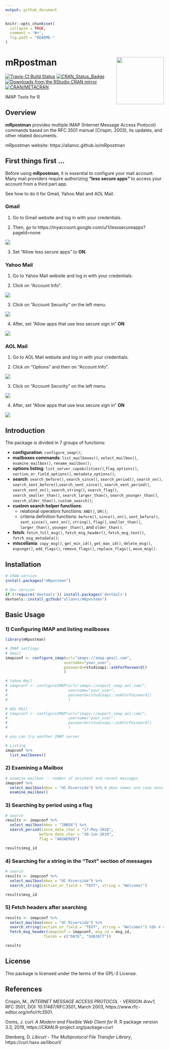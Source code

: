 ```yaml
---
output: github_document
---
```


<!-- This document must be rendered in RStudio using the option "knitr with parameters" or rmarkdown::render("MyDocument.Rmd", params = list(password = "my_password"))-->

<!-- README.md is generated from README.Rmd. Please edit .Rmd file -->

```r
knitr::opts_chunk$set(
  collapse = TRUE,
  comment = "#>",
  fig.path = "README-"
)
```

# mRpostman <img src="man/figures/logo.png" align="right" width="150" />

<!-- # mRpostman <img src="man/figures/logo.png" align="right" /> -->
<!-- [![Downloads](http://cranlogs.r-pkg.org/badges/mRpostman?color=brightgreen)](http://www.r-pkg.org/pkg/mRpostman) -->
<!-- one space after links to display badges side by side -->

[![Travis-CI Build Status](https://travis-ci.org/allanvc/mRpostman.svg?branch=master)](https://travis-ci.org/allanvc/mRpostman) 
[![CRAN_Status_Badge](https://www.r-pkg.org/badges/version/mRpostman)](https://cran.r-project.org/package=mRpostman) 
[![Downloads from the RStudio CRAN mirror](https://cranlogs.r-pkg.org/badges/mRpostman)](https://cran.r-project.org/package=mRpostman) 
[![CRAN/METACRAN](https://img.shields.io/cran/l/mRpostman)](https://opensource.org/licenses/GPL-3.0) 

IMAP Tools for R


## Overview

**mRpostman** provides multiple IMAP (Internet Message Access Protocol) commands 
based on the RFC 3501 manual (Crispin, 2003), its updates, 
and other related documents.

mRpostman website: https://allanvc.github.io/mRpostman

## First things first ...

Before using **mRpostman**, it is essential to configure your mail account. Many 
mail providers require authorizing **"less secure apps"** to access your account 
from a third part app.

See how to do it for Gmail, Yahoo Mail and AOL Mail.

### Gmail

1) Go to Gmail website and log in with your credentials.

2) Then, go to https://myaccount.google.com/u/1/lesssecureapps?pageId=none

<img src="man/figures/gmail1.png">

3) Set "Allow less secure apps" to **ON**.


### Yahoo Mail

1) Go to Yahoo Mail website and log in with your credentials.

2) Click on "Account Info".

<img src="man/figures/yahoo1.png">

3) Click on "Account Security" on the left menu. 

<img src="man/figures/yahoo2.png">

4) After, set "Allow apps that use less secure sign in" **ON**

<img src="man/figures/yahoo3.png">

### AOL Mail

1) Go to AOL Mail website and log in with your credentials.

2) Click on "Options" and then on "Account Info".

<img src="man/figures/aol1.png">

3) Click on "Account Security" on the left menu. 

<img src="man/figures/aol2.png">

4) After, set "Allow apps that use less secure sign in" **ON**

<img src="man/figures/aol3.png">


## Introduction

The package is divided in 7 groups of functions:

* **configuration**: `configure_imap()`;
* **mailboxes commands**: `list_mailboxes()`, `select_mailbox()`, `examine_mailbox()`,
`rename_mailbox();`
* **options listing**: `list_server_capabilities()`,`flag_options()`, 
`section_or_field_options()`, `metadata_options()`;
* **search**: `search_before()`, `search_since()`, `search_period()`, `search_on()`, 
`search_sent_before()`,`search_sent_since()`, `search_sent_period()`, `search_sent_on()`,
`search_string()`, `search_flag()`, `search_smaller_than()`, `search_larger_than()`,
`search_younger_than()`, `search_older_than()`, `custom_search()`;
* **custom search helper functions**: 
  + relational operators functions: `AND()`, `OR()`;
  + criteria definition functions: `before()`, `since()`, `on()`, `sent_before()`,
  `sent_since()`, `sent_on()`, `string()`, `flag()`, `smaller_than()`, 
  `larger_than()`, `younger_than()`, and `older_than()`.
* **fetch**: `fetch_full_msg()`, `fetch_msg_header()`, `fetch_msg_text()`, 
`fetch_msg_metadata()`;
* **miscellania**: `copy_msg()`, `get_min_id()`, `get_max_id()`, `delete_msg()`, 
`expunge()`, `add_flags()`, `remove_flags()`, `replace_flags()`, `move_msg()`.


## Installation

```r
# CRAN version
install.packages("mRpostman")

# Dev version
if (!require('devtools')) install.packages('devtools')
devtools::install_github("allanvc/mRpostman")
```


## Basic Usage

### 1) Configuring IMAP and listing mailboxes

```r

library(mRpostman)

# IMAP settings
# Gmail
imapconf <- configure_imap(url="imaps://imap.gmail.com",
                          username="your_user",
                          password=rstudioapi::askForPassword()
                          )

# Yahoo Mail
# imapconf <- configureIMAP(url="imaps://export.imap.aol.com/",
#                           username="your_user",
#                           password=rstudioapi::askForPassword()
#                           )

# AOL Mail
# imapconf <- configureIMAP(url="imaps://export.imap.aol.com/",
#                           username="your_user",
#                           password=rstudioapi::askForPassword()
#                           )

# you can try another IMAP server

# Listing
imapconf %>%
  list_mailboxes()
```

### 2) Examining a Mailbox

```r

# examine mailbox -- number of existent and recent messages
imapconf %>%
  select_mailbox(mbox = "UC Riverside") %>% # mbox names are case sensitive
  examine_mailbox()

```

### 3) Searching by period using a flag

```r

# search
results <- imapconf %>%
  select_mailbox(mbox = "INBOX") %>%
  search_period(since_date_char = "17-May-2018",
               before_date_char = "30-Jun-2019",
               flag = "ANSWERED")

results$msg_id
```

### 4) Searching for a string in the "Text" section of messages

```r

# search
results <- imapconf %>%
  select_mailbox(mbox = "UC Riverside") %>%
  search_string(section_or_field = "TEXT", string = "Welcome!")

results$msg_id
```

### 5) Fetch headers after searching

```r

results <- imapconf %>%
  select_mailbox(mbox = "UC Riverside") %>%
  search_string(section_or_field = "TEXT", string = "Welcome!") %$% # exposition pipe, not %>%!!
  fetch_msg_header(imapconf = imapconf, msg_id = msg_id, 
                 fields = c("DATE", "SUBJECT"))

results
```


## License

This package is licensed under the terms of the GPL-3 License.


## References

Crispin, M., *INTERNET MESSAGE ACCESS PROTOCOL - VERSION 4rev1*, RFC 3501, DOI: 10.17487/RFC3501, March 2003, https://www.rfc-editor.org/info/rfc3501.

Ooms, J. curl: *A Modern and Flexible Web Client for R*. R package version 3.3, 2019, https://CRAN.R-project.org/package=curl

Stenberg, D. *Libcurl - The Multiprotocol File Transfer Library*, https://curl.haxx.se/libcurl/
